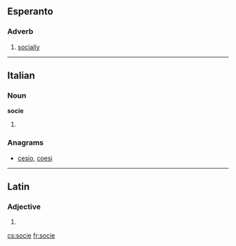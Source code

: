 ==Esperanto==

===Adverb===
{{eo-adv}}

# [[socially]]

----

==Italian==

===Noun===
'''socie''' {{f}}

# {{plural of|socia|lang=it}}

===Anagrams===
* [[cesio#Italian|cesio]], [[coesi#Italian|coesi]]

----

==Latin==

===Adjective===
{{la-adj-form|socie}}

# {{inflection of|socius|socius|voc|m|s|lang=la}}

[[cs:socie]]
[[fr:socie]]